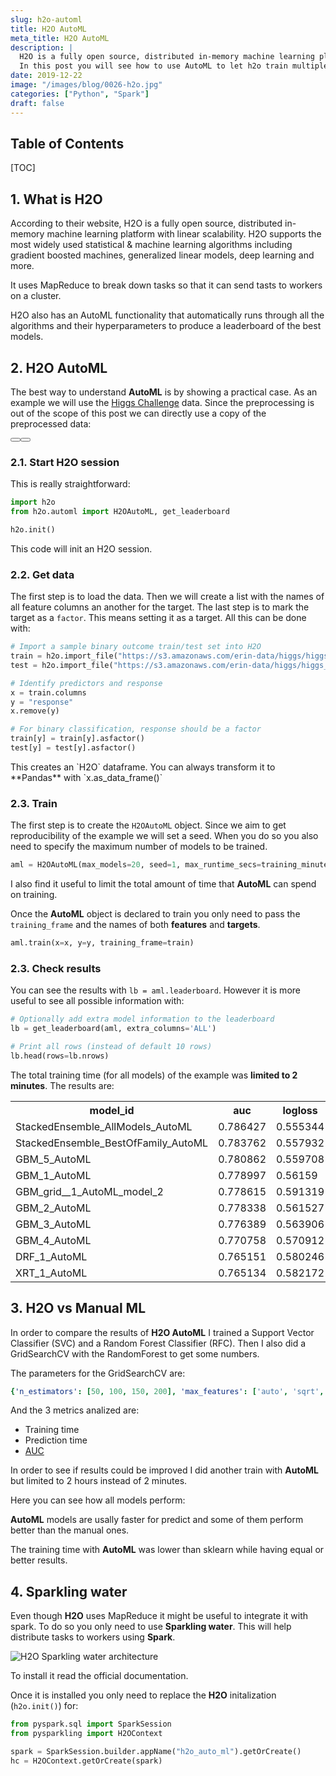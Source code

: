 ```yaml
---
slug: h2o-automl
title: H2O AutoML
meta_title: H2O AutoML
description: |
  H2O is a fully open source, distributed in-memory machine learning platform with linear scalability.
  In this post you will see how to use AutoML to let h2o train multiple Machine Learning algorithms automatically.
date: 2019-12-22
image: "/images/blog/0026-h2o.jpg"
categories: ["Python", "Spark"]
draft: false
---
```


<script type="module" src="/js/posts/0026-plots-h2o.js"></script>

## Table of Contents

[TOC]

## 1. What is H2O

According to their website, H2O is a fully open source, distributed in-memory machine learning platform with linear scalability.
H2O supports the most widely used statistical & machine learning algorithms including gradient boosted machines, generalized linear models, deep learning and more.

It uses MapReduce to break down tasks so that it can send tasts to workers on a cluster.

H2O also has an AutoML functionality that automatically runs through all the algorithms and their hyperparameters to produce a leaderboard of the best models.

## 2. H2O AutoML

The best way to understand **AutoML** is by showing a practical case.
As an example we will use the [Higgs Challenge](https://www.kaggle.com/c/higgs-boson/data) data.
Since the preprocessing is out of the scope of this post we can directly use a copy of the preprocessed data:

<div class="flex justify-center">
  <Button label="Train data" link="https://s3.amazonaws.com/erin-data/higgs/higgs_train_10k.csv" style="solid" />
  <Button label="Test data" link="https://s3.amazonaws.com/erin-data/higgs/higgs_test_5k.csv" style="solid" />
</div>

### 2.1. Start H2O session

This is really straightforward:

```python
import h2o
from h2o.automl import H2OAutoML, get_leaderboard

h2o.init()
```

This code will init an H2O session.

### 2.2. Get data

The first step is to load the data.
Then we will create a list with the names of all feature columns an another for the target.
The last step is to mark the target as a `factor`. This means setting it as a target.
All this can be done with:

```python
# Import a sample binary outcome train/test set into H2O
train = h2o.import_file("https://s3.amazonaws.com/erin-data/higgs/higgs_train_10k.csv")
test = h2o.import_file("https://s3.amazonaws.com/erin-data/higgs/higgs_test_5k.csv")

# Identify predictors and response
x = train.columns
y = "response"
x.remove(y)

# For binary classification, response should be a factor
train[y] = train[y].asfactor()
test[y] = test[y].asfactor()
```

<Notice type="info">
  This creates an `H2O` dataframe. You can always transform it to **Pandas** with `x.as_data_frame()`
</Notice>

### 2.3. Train

The first step is to create the `H2OAutoML` object.
Since we aim to get reproducibility of the example we will set a seed.
When you do so you also need to specify the maximum number of models to be trained.

```python
aml = H2OAutoML(max_models=20, seed=1, max_runtime_secs=training_minutes*60)
```

I also find it useful to limit the total amount of time that **AutoML** can spend on training.

Once the **AutoML** object is declared to train you only need to pass the `training_frame` and the names of both **features** and **targets**.

```python
aml.train(x=x, y=y, training_frame=train)
```

### 2.3. Check results

You can see the results with `lb = aml.leaderboard`.
However it is more useful to see all possible information with:

```python
# Optionally add extra model information to the leaderboard
lb = get_leaderboard(aml, extra_columns='ALL')

# Print all rows (instead of default 10 rows)
lb.head(rows=lb.nrows)
```

The total training time (for all models) of the example was **limited to 2 minutes**. The results are:

<table class="v-table" align="center">
  <tr class="v-table-center">
    <th class="v-table-header">model_id</th>
    <th class="v-table-header">auc</th>
    <th class="v-table-header">logloss</th>
    <th class="v-table-header">aucpr</th>
    <th class="v-table-header">mean_per_class_error</th>
  </tr>
  <tr>
    <td>StackedEnsemble_AllModels_AutoML</td>
    <td>0.786427</td>
    <td>0.555344</td>
    <td>0.803633</td>
    <td>0.319589</td>
  </tr>
  <tr>
    <td>StackedEnsemble_BestOfFamily_AutoML</td>
    <td>0.783762</td>
    <td>0.557932</td>
    <td>0.800806</td>
    <td>0.33061</td>
  </tr>
  <tr>
    <td>GBM_5_AutoML</td>
    <td>0.780862</td>
    <td>0.559708</td>
    <td>0.79783</td>
    <td>0.325399</td>
  </tr>
  <tr>
    <td>GBM_1_AutoML</td>
    <td>0.778997</td>
    <td>0.56159</td>
    <td>0.796523</td>
    <td>0.326697</td>
  </tr>
  <tr>
    <td>GBM_grid__1_AutoML_model_2</td>
    <td>0.778615</td>
    <td>0.591319</td>
    <td>0.795194</td>
    <td>0.34516</td>
  </tr>
  <tr>
    <td>GBM_2_AutoML</td>
    <td>0.778338</td>
    <td>0.561527</td>
    <td>0.79632</td>
    <td>0.329805</td>
  </tr>
  <tr>
    <td>GBM_3_AutoML</td>
    <td>0.776389</td>
    <td>0.563906</td>
    <td>0.793284</td>
    <td>0.328065</td>
  </tr>
  <tr>
    <td>GBM_4_AutoML</td>
    <td>0.770758</td>
    <td>0.570912</td>
    <td>0.790371</td>
    <td>0.353743</td>
  </tr>
  <tr>
    <td>DRF_1_AutoML</td>
    <td>0.765151</td>
    <td>0.580246</td>
    <td>0.783285</td>
    <td>0.340491</td>
  </tr>
  <tr>
    <td>XRT_1_AutoML</td>
    <td>0.765134</td>
    <td>0.582172</td>
    <td>0.783059</td>
    <td>0.349171</td>
  </tr>
</table>

## 3. H2O vs Manual ML

In order to compare the results of **H2O AutoML** I trained a Support Vector Classifier (SVC) and a Random Forest Classifier (RFC).
Then I also did a GridSearchCV with the RandomForest to get some numbers.

The parameters for the GridSearchCV are:
```yaml
{'n_estimators': [50, 100, 150, 200], 'max_features': ['auto', 'sqrt', 'log2']}
```

And the 3 metrics analized are:

* Training time
* Prediction time
* [AUC](https://developers.google.com/machine-learning/crash-course/classification/roc-and-auc)

In order to see if results could be improved I did another train with **AutoML** but limited to 2 hours instead of 2 minutes.

Here you can see how all models perform:
<canvas id="auc_predict_time" style="width:100%;height:500px;"></canvas>

**AutoML** models are usally faster for predict and some of them perform better than the manual ones.

<canvas id="auc_train_time" style="width:100%;height:500px;"></canvas>

The training time with **AutoML** was lower than sklearn while having equal or better results.

## 4. Sparkling water

Even though **H2O** uses MapReduce it might be useful to integrate it with spark.
To do so you only need to use **Sparkling water**.
This will help distribute tasks to workers using **Spark**.

![H2O Sparkling water architecture](../../images/posts/2019/0026-h2o_sparkling_water_architecture.png)

To install it read the official documentation.

Once it is installed you only need to replace the **H2O** initalization (`h2o.init()`) for:

```python
from pyspark.sql import SparkSession
from pysparkling import H2OContext

spark = SparkSession.builder.appName("h2o_auto_ml").getOrCreate()
hc = H2OContext.getOrCreate(spark)
```
